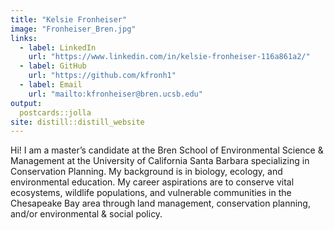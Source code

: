 ```yaml
---
title: "Kelsie Fronheiser"
image: "Fronheiser_Bren.jpg"
links:
  - label: LinkedIn
    url: "https://www.linkedin.com/in/kelsie-fronheiser-116a861a2/"
  - label: GitHub
    url: "https://github.com/kfronh1"
  - label: Email
    url: "mailto:kfronheiser@bren.ucsb.edu"
output:
  postcards::jolla
site: distill::distill_website
---
```

 
Hi! I am a master's candidate at the Bren School of Environmental Science & Management at the University of California Santa Barbara specializing in Conservation Planning. My background is in biology, ecology, and environmental education. My career aspirations are to conserve vital ecosystems, wildlife populations, and vulnerable communities in the Chesapeake Bay area through land management, conservation planning, and/or environmental & social policy.
